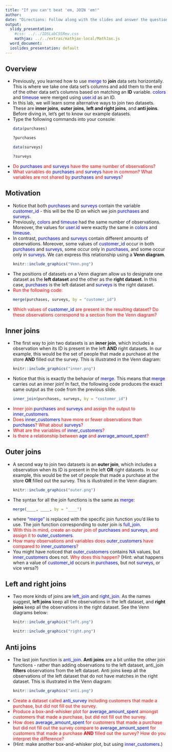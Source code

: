 ```yaml
---
title: "If you can't beat 'em, JOIN 'em!"
author:
date: "Directions: Follow along with the slides and answer the questions in red font in your journal."
output: 
  slidy_presentation: 
    #css: ../../IDSLabCSSRev.css
    mathjax: ../../extras/mathjax-local/MathJax.js
  word_document:
  ioslides_presentation: default
---
```


## Overview

<ul>

<li>Previously, you learned how to use <span style="color: blue;">merge</span> to <b>join</b> data sets horizontally. This is where we take one data set's columns and add them to the end of the other data set's columns based on matching an <b>ID</b> variable. <span style="color: blue;">colors</span> and <span style="color: blue;">timeuse</span> were merged using <span style="color: blue;">user.id</span> as an ID.</li>

<li>In this lab, we will learn some alternative ways to join two datasets. These are <b>inner joins</b>, <b>outer joins</b>, <b>left and right joins</b>, and <b>anti joins</b>. Before diving in, let's get to know our example datasets.</li>

<li>Type the following commands into your console:</li>

```r
data(purchases)
```

```r
?purchases
```

```r
data(surveys)
```

```r
?surveys
```

<li><span style="color: red;"> Do <span style="color: blue;">purchases</span> and <span style="color: blue;">surveys</span> have the same number of observations?</span></li>

<li><span style="color: red;"> What variables do <span style="color: blue;">purchases</span> and <span style="color: blue;">surveys</span> have in common? What variables are not shared by <span style="color: blue;">purchases</span> and <span style="color: blue;">surveys</span>?</span></li>

</ul>

## Motivation

<ul>

<li>Notice that both <span style="color: blue;">purchases</span> and <span style="color: blue;">surveys</span> contain the variable <span style="color: blue;">customer_id</span> - this will be the ID on which we join <span style="color: blue;">purchases</span> and <span style="color: blue;">surveys</span>.</li>

<li>Previously, <span style="color: blue;">colors</span> and <span style="color: blue;">timeuse</span> had the same number of observations. Moreover, the values for <span style="color: blue;">user.id</span> were exactly the same in <span style="color: blue;">colors</span> and <span style="color: blue;">timeuse</span>.</li>

<li>In contrast, <span style="color: blue;">purchases</span> and <span style="color: blue;">surveys</span> contain different amounts of observations. Moreover, some values of <span style="color: blue;">customer_id</span> occur in both <span style="color: blue;">purchases</span> and <span style="color: blue;">surveys</span>, some occur only in <span style="color: blue;">purchases</span>, and some occur only in <span style="color: blue;">surveys</span>. We can express this relationship using a <b>Venn diagram</b>.</li>

```r
knitr::include_graphics("Venn.png")
```

<li>The positions of datasets on a Venn diagram allow us to designate one dataset as the <b>left dataset</b> and the other as the <b>right dataset</b>. In this case, <span style="color: blue;">purchases</span> is the left dataset and <span style="color: blue;">surveys</span> is the right dataset.</li>

<li><span style="color: red;">Run the following code:</span></li>

```r
merge(purchases, surveys, by = "customer_id")
```

<li><span style="color: red;">Which values of <span style="color: blue;">customer_id</span> are present in the resulting dataset? Do these observations correspond to a section from the Venn diagram?</span></li>

</ul>

## Inner joins

<ul>

<li>The first way to join two datasets is an <b>inner join</b>, which includes a observation when its ID is present in the left <b>AND</b> right datasets. In our example, this would be the set of people that made a purchase at the store <b>AND</b> filled out the survey. This is illustrated in the Venn diagram:</li>

```r
knitr::include_graphics("inner.png")
```


<li>Notice that this is exactly the behavior of <span style="color: blue;">merge</span>. This means that <span style="color: blue;">merge</span> carries out an inner join! In fact, the following code produces the exact same output as the code from the previous slide.</li>

```r
inner_join(purchases, surveys, by = "customer_id")
```

<li><span style="color: red;">Inner join <span style="color: blue;">purchases</span> and <span style="color: blue;">surveys</span> and assign the output to <span style="color: blue;">inner_customers</span>.</span></li>

<li><span style="color: red;">Does <span style="color: blue;">inner_customers</span> have more or fewer observations than <span style="color: blue;">purchases</span>? What about <span style="color: blue;">surveys</span>?</span></li>

<li><span style="color: red;">What are the variables of <span style="color: blue;">inner_customers</span>?</span></li>

<li><span style="color: red;">Is there a relationship between <span style="color: blue;">age</span> and <span style="color: blue;">average_amount_spent</span>?</span></li>

</ul>

## Outer joins

<ul>

<li>A second way to join two datasets is an <b>outer join</b>, which includes a observation when its ID is present in the left <b>OR</b> right datasets. In our example, this would be the set of people that made a purchase at the store <b>OR</b> filled out the survey. This is illustrated in the Venn diagram:</li>

```r
knitr::include_graphics("outer.png")
```


<li>The syntax for all the join functions is the same as <span style="color: blue;">merge</span>:</li>

```r
merge(____, ____, by = "____")
```

<li>where <span style="color: blue;">"merge"</span> is replaced with the specific join function you'd like to use. The join function corresponding to outer join is <span style="color: blue;">full_join</span>.</li>

<li><span style="color: red;">With this in mind, create an outer join of <span style="color: blue;">purchases</span> and <span style="color: blue;">surveys</span>, and assign it to <span style="color: blue;">outer_customers</span>.</span></li>

<li><span style="color: red;">How many observations and variables does <span style="color: blue;">outer_customers</span> have compared to <span style="color: blue;">inner_customers</span>?</span></li>

<li>You might have noticed that <span style="color: blue;">outer_customers</span> contains <span style="color: blue;">NA</span> values, but <span style="color: blue;">inner_customers</span> does not. <span style="color: red;">Why does this happen?</span> (Hint: what happens when a value of <span style="color: blue;">customer_id</span> occurs in <span style="color: blue;">purchases</span>, but not <span style="color: blue;">surveys</span>, or vice versa?)</li>

</ul>

## Left and right joins

<ul>

<li>Two more kinds of joins are <span style="color: blue;">left_join</span> and <span style="color: blue;">right_join</span>. As the names suggest, <b>left joins</b> keep all the observations in the left dataset, and <b>right joins</b> keep all the observations in the right dataset. See the Venn diagrams below:</li>

```r
knitr::include_graphics("left.png")
```

```r
knitr::include_graphics("right.png")
```


</ul>

## Anti joins

<ul>

<li>The last join function is <span style="color: blue;">anti_join</span>. <b>Anti joins</b> are a bit unlike the other join functions - rather than adding observations to the left dataset, anti_join <b>filters</b> observations from the left dataset. Anti joins keep all the observations of the left dataset that do not have matches in the right dataset. This is illustrated in the Venn diagram:</li>

```r
knitr::include_graphics("anti.png")
```


<li><span style="color: red;">Create a dataset called <span style="color: blue;">anti_survey</span> including customers that made a purchase, but did not fill out the survey.</span></li>

<li><span style="color: red;">Produce a box-and-whisker plot for <span style="color: blue;">average_amount_spent</span> amongst customers that made a purchase, but did not fill out the survey.</span></li>

<li><span style="color: red;">How does <span style="color: blue;">average_amount_spent</span> for customers that made a purchase but did not fill out the survey compare to <span style="color: blue;">average_amount_spent</span> for customers that made a purchase <b>AND</b> filled out the survey? How do you interpret the difference?</span></li>

<li>(Hint: make another box-and-whisker plot, but using <span style="color: blue;">inner_customers</span>.)</li>

</ul>
